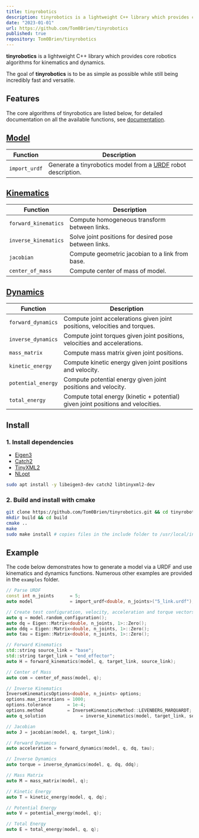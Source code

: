 ```yaml
---
title: tinyrobotics
description: tinyrobotics is a lightweight C++ library which provides core robotics algorithms for kinematics and dynamics.
date: "2023-01-01"
url: https://github.com/Tom0Brien/tinyrobotics
published: true
repository: Tom0Brien/tinyrobotics
---
```


**tinyrobotics** is a lightweight C++ library which provides core robotics algorithms for kinematics and dynamics.

The goal of **tinyrobotics** is to be as simple as possible while still being incredibly fast and versatile.

## Features

The core algorithms of tinyrobotics are listed below, for detailed documentation on all the available functions, see <a href="https://tom0brien.github.io/tinyrobotics">documentation</a>.

<h2>
  <a href="https://tom0brien.github.io/tinyrobotics/structtr_1_1model_1_1Model.html#details">
    Model
  </a>
</h2>

| Function      | Description                                                                              |
| ------------- | ---------------------------------------------------------------------------------------- |
| `import_urdf` | Generate a tinyrobotics model from a [URDF](http://wiki.ros.org/urdf) robot description. |

<h2>
  <a href="https://tom0brien.github.io/tinyrobotics/Kinematics_8hpp.html">
    Kinematics
  </a>
</h2>

| Function             | Description                                           |
| -------------------- | ----------------------------------------------------- |
| `forward_kinematics` | Compute homogeneous transform between links.          |
| `inverse_kinematics` | Solve joint positions for desired pose between links. |
| `jacobian`           | Compute geometric jacobian to a link from base.       |
| `center_of_mass`     | Compute center of mass of model.                      |

<h2>
  <a href="https://tom0brien.github.io/tinyrobotics/Dynamics_8hpp.html">
    Dynamics
  </a>
</h2>

| Function           | Description                                                                      |
| ------------------ | -------------------------------------------------------------------------------- |
| `forward_dynamics` | Compute joint accelerations given joint positions, velocities and torques.       |
| `inverse_dynamics` | Compute joint torques given joint positions, velocities and accelerations.       |
| `mass_matrix`      | Compute mass matrix given joint positions.                                       |
| `kinetic_energy`   | Compute kinetic energy given joint positions and velocity.                       |
| `potential_energy` | Compute potential energy given joint positions and velocity.                     |
| `total_energy`     | Compute total energy (kinetic + potential) given joint positions and velocities. |

## Install

### 1. Install dependencies

- [Eigen3](https://eigen.tuxfamily.org/index.php?title=Main_Page)
- [Catch2](https://github.com/catchorg/Catch2)
- [TinyXML2](https://github.com/leethomason/tinyxml2)
- [NLopt](https://github.com/stevengj/nlopt)

```bash
sudo apt install -y libeigen3-dev catch2 libtinyxml2-dev
```

### 2. Build and install with cmake

```bash
git clone https://github.com/Tom0Brien/tinyrobotics.git && cd tinyrobotics
mkdir build && cd build
cmake ..
make
sudo make install # copies files in the include folder to /usr/local/include*
```

## Example

The code below demonstrates how to generate a model via a URDF and use kinematics and dynamics functions.
Numerous other examples are provided in the `examples` folder.

```cpp
// Parse URDF
const int n_joints      = 5;
auto model              = import_urdf<double, n_joints>("5_link.urdf");

// Create test configuration, velocity, acceleration and torque vectors
auto q = model.random_configuration();
auto dq = Eigen::Matrix<double, n_joints, 1>::Zero();
auto ddq = Eigen::Matrix<double, n_joints, 1>::Zero();
auto tau = Eigen::Matrix<double, n_joints, 1>::Zero();

// Forward Kinematics
std::string source_link = "base";
std::string target_link = "end_effector";
auto H = forward_kinematics(model, q, target_link, source_link);

// Center of Mass
auto com = center_of_mass(model, q);

// Inverse Kinematics
InverseKinematicsOptions<double, n_joints> options;
options.max_iterations = 1000;
options.tolerance      = 1e-4;
options.method         = InverseKinematicsMethod::LEVENBERG_MARQUARDT;
auto q_solution             = inverse_kinematics(model, target_link, source_link, H, q, options);

// Jacobian
auto J = jacobian(model, q, target_link);

// Forward Dynamics
auto acceleration = forward_dynamics(model, q, dq, tau);

// Inverse Dynamics
auto torque = inverse_dynamics(model, q, dq, ddq);

// Mass Matrix
auto M = mass_matrix(model, q);

// Kinetic Energy
auto T = kinetic_energy(model, q, dq);

// Potential Energy
auto V = potential_energy(model, q);

// Total Energy
auto E = total_energy(model, q, q);
```
